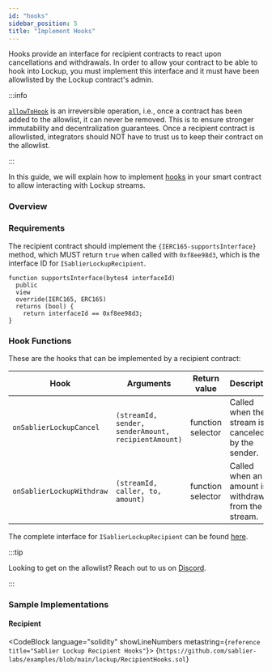 ```yaml
---
id: "hooks"
sidebar_position: 5
title: "Implement Hooks"
---
```



Hooks provide an interface for recipient contracts to react upon cancellations and withdrawals. In order to allow your
contract to be able to hook into Lockup, you must implement this interface and it must have been allowlisted by the
Lockup contract's admin.

:::info

[`allowToHook`](/reference/lockup/contracts/interfaces/interface.ISablierLockup#allowtohook) is an irreversible
operation, i.e., once a contract has been added to the allowlist, it can never be removed. This is to ensure stronger
immutability and decentralization guarantees. Once a recipient contract is allowlisted, integrators should NOT have to
trust us to keep their contract on the allowlist.

:::

In this guide, we will explain how to implement [hooks](/concepts/lockup/hooks) in your smart contract to allow
interacting with Lockup streams.

### Overview

### Requirements

The recipient contract should implement the `{IERC165-supportsInterface}` method, which MUST return `true` when called
with `0xf8ee98d3`, which is the interface ID for `ISablierLockupRecipient`.

```solidity
function supportsInterface(bytes4 interfaceId)
  public
  view
  override(IERC165, ERC165)
  returns (bool) {
    return interfaceId == 0xf8ee98d3;
}
```

### Hook Functions

These are the hooks that can be implemented by a recipient contract:

| Hook                      | Arguments                                           | Return value      | Description                                         |
| ------------------------- | --------------------------------------------------- | ----------------- | --------------------------------------------------- |
| `onSablierLockupCancel`   | `(streamId, sender, senderAmount, recipientAmount)` | function selector | Called when the stream is canceled by the sender.   |
| `onSablierLockupWithdraw` | `(streamId, caller, to, amount)`                    | function selector | Called when an amount is withdrawn from the stream. |

The complete interface for `ISablierLockupRecipient` can be found
[here](/reference/lockup/contracts/interfaces/interface.ISablierLockupRecipient).

:::tip

Looking to get on the allowlist? Reach out to us on [Discord](https://discord.sablier.com).

:::

### Sample Implementations

#### Recipient

<CodeBlock language="solidity" showLineNumbers metastring={`reference title="Sablier Lockup Recipient Hooks"`}>
  {`https://github.com/sablier-labs/examples/blob/main/lockup/RecipientHooks.sol`}
</CodeBlock>

